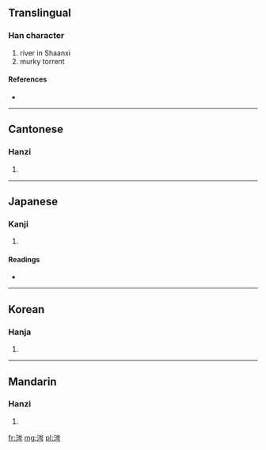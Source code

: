 ==Translingual==

===Han character===
{{Han char|rn=85|rad=水|as=07|sn=10|four=3212<sub>7</sub>|canj=水山人弓 (EUON)}}

# river in Shaanxi
# murky torrent

====References====
* {{Han ref|kx=0627.030|dkj=17542|dj=1029.070|hdz=31625.020|uh=6D94|ud=28052|bh=AF4B|bd=44875}}

----

==Cantonese==

===Hanzi===
{{yue-hanzi|jyut=|y=sam4}}

# {{defn|Cantonese|sort=水07}}

----

==Japanese==

===Kanji===
{{ja-kanji|grade=|rs=水07}}

# {{defn|Japanese|sort=水07}}

====Readings====
* {{ja-readings|on=[[さん]] (san), [[ざん]] (zan), [[しん]] (shin)|kun=[[ひたす]] (hitasu)}}

----

==Korean==

===Hanja===
{{ko-hanja|hangeul=잠|eumhun=|rv=jam|mr=cham|y=cam}}

# {{defn|Korean|sort=水07}}

----

==Mandarin==

===Hanzi===
{{cmn-hanzi|pin=[[cén]] ([[cen2]]), [[qián]] ([[qian2]]), [[zàn]] ([[zan4]])|wg=ts'en<sup>2</sup>, ch'ien<sup>2</sup>, tsan<sup>4</sup>}}

# {{defn|Mandarin|sort=水07}}

[[fr:涔]]
[[mg:涔]]
[[pl:涔]]